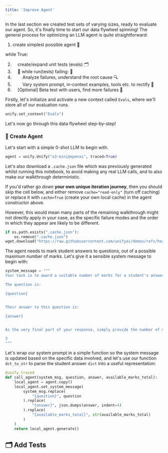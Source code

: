 ```yaml
---
title: 'Improve Agent'
---
```


In the last section we created test sets of varying sizes,
ready to evaluate our agent.
So, it's finally time to start our data flywheel spinning!
The general process for optimizing an LLM agent is quite straightforward:

1. create simplest possible agent 🤖

while True:

2. &nbsp;&nbsp;&nbsp;&nbsp;create/expand unit tests (evals) 🗂️
3. &nbsp;&nbsp;&nbsp;&nbsp;🔁 while run(tests) failing: 🧪
4. &nbsp;&nbsp;&nbsp;&nbsp;&nbsp;&nbsp;&nbsp;&nbsp;Analyze failures, understand the root cause 🔍
4. &nbsp;&nbsp;&nbsp;&nbsp;&nbsp;&nbsp;&nbsp;&nbsp;Vary system prompt, in-context
examples, tools etc. to rectify 🔀
5. &nbsp;&nbsp;&nbsp;&nbsp;[Optional] Beta test with users, find more failures 🚦

Firstly, let's initialize and activate a new context called `Evals`, where we'll store all of our evaluation runs.

```python
unify.set_context("Evals")
```

Let's now go through this data flywheel step-by-step!

### 🤖 Create Agent

Let's start with a simple 0-shot LLM to begin with.

```python
agent = unify.Unify("o3-mini@openai", traced=True)
```

Let's also download a `.cache.json` file which was previously generated whilst running this notebook,
to avoid making any real LLM calls,
and to also make our walkthrough deterministic.

If you'd rather go down **your own unique iteration journey**,
then you should skip the cell below,
and either remove `cache="read-only"` (turn off caching)
or replace it with `cache=True` (create your own local cache) in the agent constructor above.

However,
this would mean many parts of the remaining walkthrough might not directly apply in your case,
as the specific failure modes and the order in which they appear are likely to be different.

```python
if os.path.exists(".cache.json"):
    os.remove(".cache.json")
wget.download("https://raw.githubusercontent.com/unifyai/demos/refs/heads/main/marking_assistant/.cache.json")
```

The agent needs to mark student answers to questions,
out of a possible maximum number of marks.
Let's give it a sensible system message to begin with:

```python
system_message = """
Your task is to award a suitable number of marks for a student's answer to a question, from 0 up to a maximum of {available_marks_total} marks.

The question is:

{question}


Their answer to this question is:

{answer}


As the very final part of your response, simply provide the number of marks on a *new line*, without any additional formatting. For example:

3
"""
```

Let's wrap our system prompt in a simple function so the system message is updated based on the specific data involved,
and let's use our function `dct_to_str` to parse the student answer `dict` into a useful representation:

```python
@unify.traced
def call_agent(system_msg, question, answer, available_marks_total):
    local_agent = agent.copy()
    local_agent.set_system_message(
        system_msg.replace(
            "{question}", question
        ).replace(
            "{answer}", json.dumps(answer, indent=4)
        ).replace(
            "{available_marks_total}", str(available_marks_total)
        )
    )
    return local_agent.generate()
```

## 🗂️ Add Tests